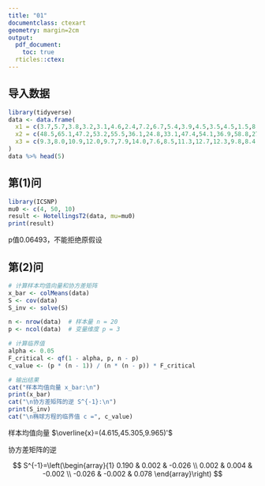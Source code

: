 ```yaml
---
title: "01"
documentclass: ctexart
geometry: margin=2cm
output:
  pdf_document:
    toc: true
  rticles::ctex:
---
```


## 导入数据

```r
library(tidyverse)
data <- data.frame(
  x1 = c(3.7,5.7,3.8,3.2,3.1,4.6,2.4,7.2,6.7,5.4,3.9,4.5,3.5,4.5,1.5,8.5,4.5,6.5,4.1,5.5),
  x2 = c(48.5,65.1,47.2,53.2,55.5,36.1,24.8,33.1,47.4,54.1,36.9,58.8,27.8,40.2,13.5,56.4,71.6,52.8,44.1,40.9),
  x3 = c(9.3,8.0,10.9,12.0,9.7,7.9,14.0,7.6,8.5,11.3,12.7,12.3,9.8,8.4,10.1,7.1,8.2,10.9,11.2,9.4)
)
data %>% head(5)
```

## 第(1)问

```r
library(ICSNP)
mu0 <- c(4, 50, 10)
result <- HotellingsT2(data, mu=mu0)
print(result)
```

p值0.06493，不能拒绝原假设

## 第(2)问

```r
# 计算样本均值向量和协方差矩阵
x_bar <- colMeans(data)
S <- cov(data)
S_inv <- solve(S)

n <- nrow(data)  # 样本量 n = 20
p <- ncol(data)  # 变量维度 p = 3

# 计算临界值
alpha <- 0.05
F_critical <- qf(1 - alpha, p, n - p)
c_value <- (p * (n - 1)) / (n * (n - p)) * F_critical

# 输出结果
cat("样本均值向量 x_bar:\n")
print(x_bar)
cat("\n协方差矩阵的逆 S^{-1}:\n")
print(S_inv)
cat("\n椭球方程的临界值 c =", c_value)
```

样本均值向量 $\overline{x}=(4.615,45.305,9.965)'$

协方差矩阵的逆

$$
S^{-1}=\left(\begin{array}{1}
0.190 & 0.002 & -0.026 \\
0.002 & 0.004 & -0.002 \\
-0.026 & -0.002 & 0.078
\end{array}\right)
$$
